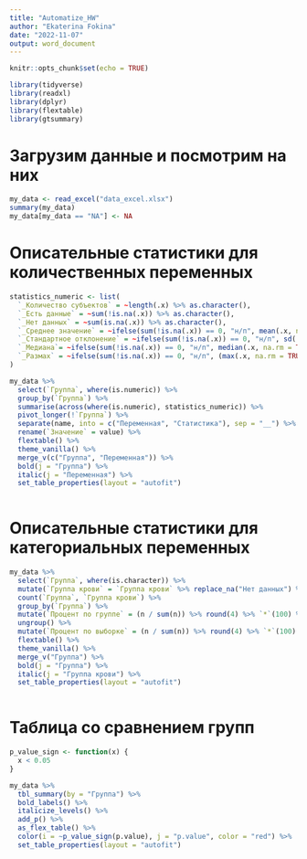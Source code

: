 ```yaml
---
title: "Automatize_HW"
author: "Ekaterina Fokina"
date: "2022-11-07"
output: word_document
---
```


```r
knitr::opts_chunk$set(echo = TRUE)
```


```r
library(tidyverse)
library(readxl)
library(dplyr)
library(flextable)
library(gtsummary)
```

# Загрузим данные и посмотрим на них

```r
my_data <- read_excel("data_excel.xlsx")
summary(my_data)
my_data[my_data == "NA"] <- NA
```

# Описательные статистики для количественных переменных


```r
statistics_numeric <- list(
  `_Количество субъектов` = ~length(.x) %>% as.character(),
  `_Есть данные` = ~sum(!is.na(.x)) %>% as.character(),
  `_Нет данных` = ~sum(is.na(.x)) %>% as.character(),
  `_Среднее значение` = ~ifelse(sum(!is.na(.x)) == 0, "н/п", mean(.x, na.rm = TRUE) %>% round(2) %>% as.character()),
  `_Стандартное отклонение` = ~ifelse(sum(!is.na(.x)) == 0, "н/п", sd(.x, na.rm = TRUE) %>% round(2) %>% as.character()),
  `_Медиана`= ~ifelse(sum(!is.na(.x)) == 0, "н/п", median(.x, na.rm = TRUE) %>% round(2) %>% as.character()),
  `_Размах` = ~ifelse(sum(!is.na(.x)) == 0, "н/п", (max(.x, na.rm = TRUE) - min(.x, na.rm = TRUE)) %>% round(2)) %>% as.character()
)

my_data %>%
  select(`Группа`, where(is.numeric)) %>%
  group_by(`Группа`) %>%
  summarise(across(where(is.numeric), statistics_numeric)) %>%
  pivot_longer(!`Группа`) %>%
  separate(name, into = c("Переменная", "Статистика"), sep = "__") %>%
  rename(`Значение` = value) %>%
  flextable() %>%
  theme_vanilla() %>%
  merge_v(c("Группа", "Переменная")) %>%
  bold(j = "Группа") %>%
  italic(j = "Переменная") %>%
  set_table_properties(layout = "autofit")
  
```

# Описательные статистики для категориальных переменных

```r
my_data %>%
  select(`Группа`, where(is.character)) %>%
  mutate(`Группа крови` = `Группа крови` %>% replace_na("Нет данных") %>% as.factor()) %>%
  count(`Группа`, `Группа крови`) %>%
  group_by(`Группа`) %>%
  mutate(`Процент по группе` = (n / sum(n)) %>% round(4) %>% `*`(100) %>% str_c("%")) %>%
  ungroup() %>%
  mutate(`Процент по выборке` = (n / sum(n)) %>% round(4) %>% `*`(100) %>% str_c("%")) %>%
  flextable() %>%
  theme_vanilla() %>%
  merge_v("Группа") %>%
  bold(j = "Группа") %>%
  italic(j = "Группа крови") %>%
  set_table_properties(layout = "autofit")
  
```

# Таблица со сравнением групп

```r
p_value_sign <- function(x) {
  x < 0.05
}

my_data %>%
  tbl_summary(by = "Группа") %>% 
  bold_labels() %>%
  italicize_levels() %>%
  add_p() %>%
  as_flex_table() %>%
  color(i = ~p_value_sign(p.value), j = "p.value", color = "red") %>%
  set_table_properties(layout = "autofit")
```

